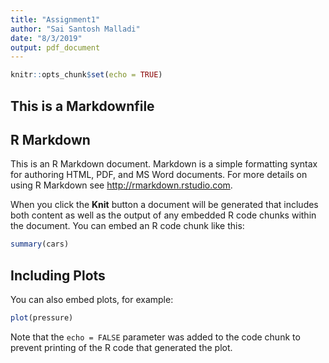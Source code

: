 ```yaml
---
title: "Assignment1"
author: "Sai Santosh Malladi"
date: "8/3/2019"
output: pdf_document
---
```


```r
knitr::opts_chunk$set(echo = TRUE)
```
## This is a Markdownfile
## R Markdown

This is an R Markdown document. Markdown is a simple formatting syntax for authoring HTML, PDF, and MS Word documents. For more details on using R Markdown see <http://rmarkdown.rstudio.com>.

When you click the **Knit** button a document will be generated that includes both content as well as the output of any embedded R code chunks within the document. You can embed an R code chunk like this:

```r
summary(cars)
```

## Including Plots

You can also embed plots, for example:

```r
plot(pressure)
```

Note that the `echo = FALSE` parameter was added to the code chunk to prevent printing of the R code that generated the plot.
